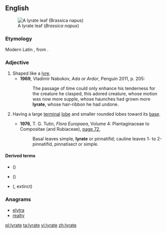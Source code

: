 ==English==
[[File:Brassica napus leaf basal4 (14371621315).jpg|right|thumb|A lyrate leaf (''Brassica napus'')]]

===Etymology===
Modern Latin {{term|lyratus|lang=la}}, from {{term|lyra||lyre|lang=la}}.

===Adjective===
{{en-adj}}

# Shaped like a [[lyre]].
#*'''1969''', Vladimir Nabokov, ''Ada or Ardor'', Penguin 2011, p. 205:
#*:The passage of time could only enhance his tenderness for the creature he clasped, this adored creature, whose motion was now more supple, whose haunches had grown more '''lyrate''', whose hair-ribbon he had undone.
# {{context|botany|of leaves|lang=en}} Having a large [[terminal]] [[lobe]] and smaller rounded lobes toward its [[base]].
#* '''1976''', T. G. Tutin, ''Flora Europaea'', Volume 4: Plantaginaceae to Compositae (and Rubiaceae), [https://books.google.com.au/books?id=QXRooltqAVMC&pg=PA72&dq=%22lyrate%22&hl=en&sa=X&redir_esc=y#v=onepage&q=%22lyrate%22&f=false page 72],
#*: Basal leaves simple, '''lyrate''' or pinnatifid; cauline leaves 1- to 2-pinnatifid, pinnatisect or simple.

====Derived terms====
* {{vern|lyrate Asiatic hard clam}} ({{taxlink|Meretrix lyrata|species}})
* {{vern|lyrate rockcress}} ({{taxlink|Arabidopsis lyrata|species}})
* {{vern|lyrate rocksnail}} ({{taxlink|Leptoxis lirata|species}},{{sic}} extinct)

===Anagrams===
* [[elytra#English|elytra]]
* [[realty#English|realty]]

[[pl:lyrate]]
[[ta:lyrate]]
[[vi:lyrate]]
[[zh:lyrate]]